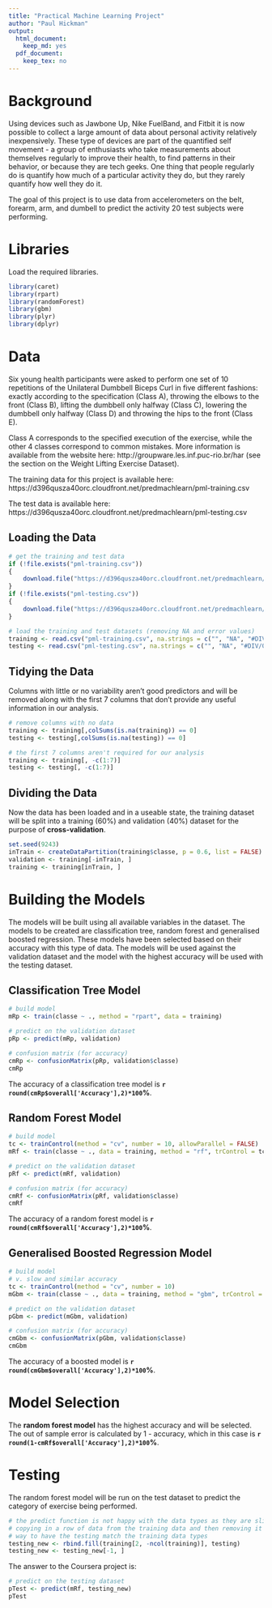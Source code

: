 ```yaml
---
title: "Practical Machine Learning Project"
author: "Paul Hickman"
output:
  html_document:
    keep_md: yes
  pdf_document:
    keep_tex: no
---
```


# Background

Using devices such as Jawbone Up, Nike FuelBand, and Fitbit it is now possible to collect a large amount of data about personal activity relatively inexpensively. These type of devices are part of the quantified self movement - a group of enthusiasts who take measurements about themselves regularly to improve their health, to find patterns in their behavior, or because they are tech geeks. One thing that people regularly do is quantify how much of a particular activity they do, but they rarely quantify how well they do it.

The goal of this project is to use data from accelerometers on the belt, forearm, arm, and dumbell to predict the activity 20 test subjects were performing.

# Libraries

Load the required libraries.

```r
library(caret)
library(rpart)
library(randomForest)
library(gbm)
library(plyr)
library(dplyr)
```

# Data

Six young health participants were asked to perform one set of 10 repetitions of the Unilateral Dumbbell Biceps Curl in five different fashions: exactly according to the specification (Class A), throwing the elbows to the front (Class B), lifting the dumbbell only halfway (Class C), lowering the dumbbell only halfway (Class D) and throwing the hips to the front (Class E).

Class A corresponds to the specified execution of the exercise, while the other 4 classes correspond to common mistakes.  More information is available from the website here: http://groupware.les.inf.puc-rio.br/har (see the section on the Weight Lifting Exercise Dataset).

The training data for this project is available here:
https://d396qusza40orc.cloudfront.net/predmachlearn/pml-training.csv

The test data is available here:
https://d396qusza40orc.cloudfront.net/predmachlearn/pml-testing.csv

## Loading the Data

```r
# get the training and test data
if (!file.exists("pml-training.csv"))
{
    download.file("https://d396qusza40orc.cloudfront.net/predmachlearn/pml-training.csv",destfile="pml-training.csv",method="libcurl")
}
if (!file.exists("pml-testing.csv"))
{
    download.file("https://d396qusza40orc.cloudfront.net/predmachlearn/pml-testing.csv",destfile="pml-testing.csv",method="libcurl")
}

# load the training and test datasets (removing NA and error values)
training <- read.csv("pml-training.csv", na.strings = c("", "NA", "#DIV/0!"))
testing <- read.csv("pml-testing.csv", na.strings = c("", "NA", "#DIV/0!"))
```

## Tidying the Data

Columns with little or no variability aren't good predictors and will be removed along with the first 7 columns that don't provide any useful information in our analysis.

```r
# remove columns with no data
training <- training[,colSums(is.na(training)) == 0]
testing <- testing[,colSums(is.na(testing)) == 0]

# the first 7 columns aren't required for our analysis
training <- training[, -c(1:7)]
testing <- testing[, -c(1:7)]
```

## Dividing the Data

Now the data has been loaded and in a useable state, the training dataset will be split into a training (60%) and validation (40%) dataset for the purpose of **cross-validation**.

```r
set.seed(9243)
inTrain <- createDataPartition(training$classe, p = 0.6, list = FALSE)
validation <- training[-inTrain, ]
training <- training[inTrain, ]
```

# Building the Models

The models will be built using all available variables in the dataset.  The models to be created are classification tree, random forest and generalised boosted regression.  These models have been selected based on their accuracy with this type of data.  The models will be used against the validation dataset and the model with the highest accuracy will be used with the testing dataset.

## Classification Tree Model

```r
# build model
mRp <- train(classe ~ ., method = "rpart", data = training)

# predict on the validation dataset
pRp <- predict(mRp, validation)

# confusion matrix (for accuracy)
cmRp <- confusionMatrix(pRp, validation$classe)
cmRp
```

The accuracy of a classification tree model is **`r round(cmRp$overall['Accuracy'],2)*100`%**.

## Random Forest Model

```r
# build model
tc <- trainControl(method = "cv", number = 10, allowParallel = FALSE)
mRf <- train(classe ~ ., data = training, method = "rf", trControl = tc)

# predict on the validation dataset
pRf <- predict(mRf, validation)

# confusion matrix (for accuracy)
cmRf <- confusionMatrix(pRf, validation$classe)
cmRf
```

The accuracy of a random forest model is **`r round(cmRf$overall['Accuracy'],2)*100`%**.

## Generalised Boosted Regression Model

```r
# build model
# v. slow and similar accuracy
tc <- trainControl(method = "cv", number = 10)
mGbm <- train(classe ~ ., data = training, method = "gbm", trControl = tc, verbose = FALSE)

# predict on the validation dataset
pGbm <- predict(mGbm, validation)

# confusion matrix (for accuracy)
cmGbm <- confusionMatrix(pGbm, validation$classe)
cmGbm
```

The accuracy of a boosted model is **`r round(cmGbm$overall['Accuracy'],2)*100`%**.

# Model Selection

The **random forest model** has the highest accuracy and will be selected.  The out of sample error is calculated by 1 - accuracy, which in this case is **`r round(1-cmRf$overall['Accuracy'],2)*100`%**.

# Testing

The random forest model will be run on the test dataset to predict the category of exercise being performed.

```r
# the predict function is not happy with the data types as they are slightly different
# copying in a row of data from the training data and then removing it was the best
# way to have the testing match the training data types
testing_new <- rbind.fill(training[2, -ncol(training)], testing)
testing_new <- testing_new[-1, ]
```

The answer to the Coursera project is:

```r
# predict on the testing dataset
pTest <- predict(mRf, testing_new)
pTest
```
